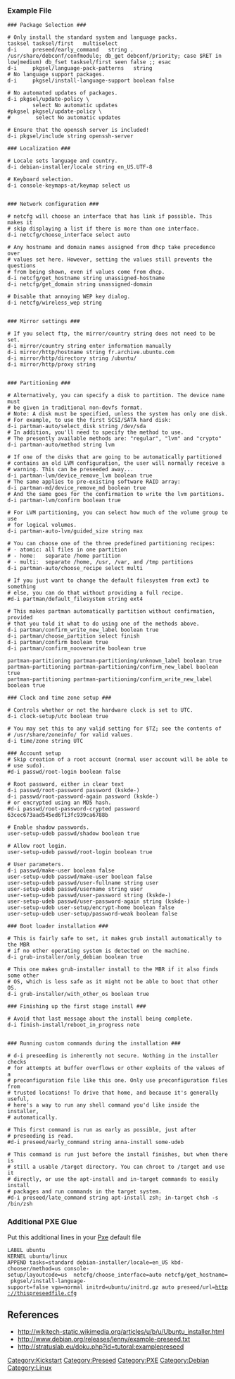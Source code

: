 === Example File ===
<pre>
### Package Selection ###

# Only install the standard system and language packs.
tasksel tasksel/first   multiselect
d-i     preseed/early_command   string . /usr/share/debconf/confmodule; db_get debconf/priority; case $RET in low|medium) db_fset tasksel/first seen false ;; esac
d-i     pkgsel/language-pack-patterns   string
# No language support packages.
d-i     pkgsel/install-language-support boolean false

# No automated updates of packages.
d-i pkgsel/update-policy \
        select No automatic updates
#pkgsel pkgsel/update-policy \
#        select No automatic updates

# Ensure that the openssh server is included!
d-i pkgsel/include string openssh-server

### Localization ###

# Locale sets language and country.
d-i debian-installer/locale string en_US.UTF-8

# Keyboard selection.
d-i console-keymaps-at/keymap select us


### Network configuration ###

# netcfg will choose an interface that has link if possible. This makes it
# skip displaying a list if there is more than one interface.
d-i netcfg/choose_interface select auto

# Any hostname and domain names assigned from dhcp take precedence over
# values set here. However, setting the values still prevents the questions
# from being shown, even if values come from dhcp.
d-i netcfg/get_hostname string unassigned-hostname
d-i netcfg/get_domain string unassigned-domain

# Disable that annoying WEP key dialog.
d-i netcfg/wireless_wep string


### Mirror settings ###

# If you select ftp, the mirror/country string does not need to be set.
d-i mirror/country string enter information manually
d-i mirror/http/hostname string fr.archive.ubuntu.com
d-i mirror/http/directory string /ubuntu/
d-i mirror/http/proxy string


### Partitioning ###

# Alternatively, you can specify a disk to partition. The device name must
# be given in traditional non-devfs format.
# Note: A disk must be specified, unless the system has only one disk.
# For example, to use the first SCSI/SATA hard disk:
d-i partman-auto/select_disk string /dev/sda
# In addition, you'll need to specify the method to use.
# The presently available methods are: "regular", "lvm" and "crypto"
d-i partman-auto/method string lvm

# If one of the disks that are going to be automatically partitioned
# contains an old LVM configuration, the user will normally receive a
# warning. This can be preseeded away...
d-i partman-lvm/device_remove_lvm boolean true
# The same applies to pre-existing software RAID array:
d-i partman-md/device_remove_md boolean true
# And the same goes for the confirmation to write the lvm partitions.
d-i partman-lvm/confirm boolean true

# For LVM partitioning, you can select how much of the volume group to use
# for logical volumes.
d-i partman-auto-lvm/guided_size string max

# You can choose one of the three predefined partitioning recipes:
# - atomic: all files in one partition
# - home:   separate /home partition
# - multi:  separate /home, /usr, /var, and /tmp partitions
d-i partman-auto/choose_recipe select multi

# If you just want to change the default filesystem from ext3 to something
# else, you can do that without providing a full recipe.
#d-i partman/default_filesystem string ext4

# This makes partman automatically partition without confirmation, provided
# that you told it what to do using one of the methods above.
d-i partman/confirm_write_new_label boolean true
d-i partman/choose_partition select finish
d-i partman/confirm boolean true
d-i partman/confirm_nooverwrite boolean true

partman-partitioning partman-partitioning/unknown_label boolean true
partman-partitioning partman-partitioning/confirm_new_label boolean true
partman-partitioning partman-partitioning/confirm_write_new_label boolean true

### Clock and time zone setup ###

# Controls whether or not the hardware clock is set to UTC.
d-i clock-setup/utc boolean true

# You may set this to any valid setting for $TZ; see the contents of
# /usr/share/zoneinfo/ for valid values.
d-i time/zone string UTC

### Account setup
# Skip creation of a root account (normal user account will be able to
# use sudo).
#d-i passwd/root-login boolean false

# Root password, either in clear text
d-i passwd/root-password password (kskde-)
d-i passwd/root-password-again password (kskde-)
# or encrypted using an MD5 hash.
#d-i passwd/root-password-crypted password 63cec673aad545ed6f13fc939ca6788b

# Enable shadow passwords.
user-setup-udeb passwd/shadow boolean true

# Allow root login.
user-setup-udeb passwd/root-login boolean true

# User parameters.
d-i passwd/make-user boolean false
user-setup-udeb passwd/make-user boolean false
user-setup-udeb passwd/user-fullname string user
user-setup-udeb passwd/username string user
user-setup-udeb passwd/user-password string (kskde-)
user-setup-udeb passwd/user-password-again string (kskde-)
user-setup-udeb user-setup/encrypt-home boolean false
user-setup-udeb user-setup/password-weak boolean false

### Boot loader installation ###

# This is fairly safe to set, it makes grub install automatically to the MBR
# if no other operating system is detected on the machine.
d-i grub-installer/only_debian boolean true

# This one makes grub-installer install to the MBR if it also finds some other
# OS, which is less safe as it might not be able to boot that other OS.
d-i grub-installer/with_other_os boolean true

### Finishing up the first stage install ###

# Avoid that last message about the install being complete.
d-i finish-install/reboot_in_progress note


### Running custom commands during the installation ###

# d-i preseeding is inherently not secure. Nothing in the installer checks
# for attempts at buffer overflows or other exploits of the values of a
# preconfiguration file like this one. Only use preconfiguration files from
# trusted locations! To drive that home, and because it's generally useful,
# here's a way to run any shell command you'd like inside the installer,
# automatically.

# This first command is run as early as possible, just after
# preseeding is read.
#d-i preseed/early_command string anna-install some-udeb

# This command is run just before the install finishes, but when there is
# still a usable /target directory. You can chroot to /target and use it
# directly, or use the apt-install and in-target commands to easily install
# packages and run commands in the target system.
#d-i preseed/late_command string apt-install zsh; in-target chsh -s /bin/zsh
</pre>

=== Additional PXE Glue ===
Put this additional lines in your [[Pxe]] default file
 LABEL ubuntu
 KERNEL ubuntu/linux
 APPEND tasks=standard debian-installer/locale=en_US kbd-chooser/method=us console-setup/layoutcode=us  netcfg/choose_interface=auto netcfg/get_hostname= pkgsel/install-language-support=false vga=normal initrd=ubuntu/initrd.gz auto preseed/url=http://thispreseedfile.cfg

== References ==
* [http://wikitech-static.wikimedia.org/articles/u/b/u/Ubuntu_installer.html http://wikitech-static.wikimedia.org/articles/u/b/u/Ubuntu_installer.html]
* [http://www.debian.org/releases/lenny/example-preseed.txt http://www.debian.org/releases/lenny/example-preseed.txt]
* [http://stratuslab.eu/doku.php?id=tutoral:examplepreseed http://stratuslab.eu/doku.php?id=tutoral:examplepreseed]

[[Category:Kickstart]][[Category:Preseed]][[Category:PXE]][[Category:Debian]][[Category:Linux]]